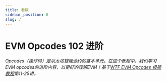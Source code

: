 ```yaml
---
title: 看板
sidebar_position: 0
slug: /
---
```


# EVM Opcodes 102 进阶

*Opcodes（操作码）是以太坊智能合约的基本单元。在这个教程中，我们学习EVM opcodes的进阶内容，以更好的理解EVM！基于[WTF EVM Opcodes 极简教程](https://github.com/WTFAcademy/WTF-EVM-Opcodes)第11-25讲。*

